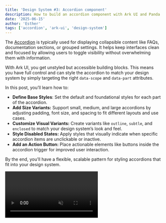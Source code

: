 ```yaml
---
title: 'Design System #3: Accordion component'
description: How to build an accordion component with Ark UI and Panda CSS
date: '2025-06-15'
author: 'Esther'
tags: ['accordion', 'ark-ui', 'design-system']
---
```


The [Accordion](/docs/components/accordion) is typically used for displaying collapsible content like FAQs,
documentation sections, or grouped settings. It helps keep interfaces clean and focused by allowing users to toggle
visibility without overwhelming them with information.

With Ark UI, you get unstyled but accessible building blocks. This means you have full control and can style the
accordion to match your design system by simply targeting the right `data-scope` and `data-part` attributes.

In this post, you’ll learn how to:

- **Define Base Styles**: Set the default and foundational styles for each part of the accordion.
- **Add Size Variants:** Support small, medium, and large accordions by adjusting padding, font size, and spacing to fit
  different layouts and use cases.
- **Customize Visual Variants:** Create variants like `outline`, `subtle`, and `enclosed` to match your design system’s
  look and feel.
- **Style Disabled States:** Apply styles that visually indicate when specific accordion items are unclickable or
  inactive.
- **Add an Action Button:** Place actionable elements like buttons inside the accordion trigger for improved user
  interaction.

By the end, you’ll have a flexible, scalable pattern for styling accordions that fit into your design system.

<video src="/blog/accordion/accordion.mp4" autoPlay loop muted playsinline />

## Anatomy

Before we dive into specific styles, it's essential to understand the parts that make up the Ark UI Accordion component.
Each part supports the `data-scope` and `data-part` attributes, which you can target in both Vanilla CSS and Panda CSS.

<Anatomy id="accordion" />

- **`root`** – the wrapper that contains all accordion items.
- **`item`** – represents a single section in the accordion.
- **`item-trigger`** – The interactive header of each accordion item that toggles the accordion open or closed.
- **`item-indicator`** – Typically an icon placed within the trigger that visually shows when the accordion is expanded
  or collapsed.
- **`item-content`** – The section that expands or collapses to show or hide content.

### **Basic Usage**

Here's a simple example of how to use the `Accordion` component in your code:

```tsx
import { Accordion } from '@ark-ui/react/accordion'
import { ChevronDownIcon } from 'lucide-react'

export const Basic = () => {
  return (
    <Accordion.Root defaultValue={['React']}>
      {['React', 'Solid'].map((item) => (
        <Accordion.Item key={item} value={item}>
          <Accordion.ItemTrigger>
            What is {item}?
            <Accordion.ItemIndicator>
              <ChevronDownIcon />
            </Accordion.ItemIndicator>
          </Accordion.ItemTrigger>
          <Accordion.ItemContent>{item} is a JavaScript library for building user interfaces.</Accordion.ItemContent>
        </Accordion.Item>
      ))}
    </Accordion.Root>
  )
}
```

From the above code, it is worth noting that:

- We have two accordion items (`React` and `Solid`)
- Only one item (`React`) is open by default

When rendered, the structure looks like this in the DOM:

```tsx
<div data-scope="accordion" data-part="root">
  <div data-part="item" data-state="open">
    <button data-part="item-trigger">
      What is React?
      <span data-part="item-indicator">▼</span>
    </button>
    <div data-part="item-content">
      React is a JavaScript library for building user interfaces.
    </div>
  </div>
  <!-- Other accordion item here -->
</div>
```

Each part of the accordion component comes with data attributes like:

- **`data-scope="accordion"`** which scopes all accordion parts under the `accordion` namespace, ensuring styles don't
  clash with other components.
- **`data-part="..."`** breaks the component down into its internal parts so you can style them individually such
  as `data-part="item”`, `data-part="item-trigger”` and more.
- **`data-state="..."`** tells you what state a component is in. For example, `data-state="open"` means the item is
  currently expanded

## Styling with Vanilla CSS

When styling the Accordion component in a design system using **Vanilla CSS**, it’s helpful to start thinking in
**recipes**.

A recipe is a structured approach to defining styles for all parts of a component, including its base styles, size
variants, and visual variants.

With a recipe for Accordion, you can:

- Set up **base styles** that apply to every accordion instance (like spacing, layout, and transitions).
- Add **size variants** (`sm`, `md`, `lg`) that adjust padding, font sizes, and spacing.
- Define **visual variants** like `outline`, `subtle`, or `enclosed`, each with a different look and feel.

### Base Styles

We’ll start by defining foundational styles for each part of the `Accordion` component using Ark UI’s attributes like
`data-scope="accordion"` and `data-part="..."`.

Before defining the base styles for the Accordion, **make sure your project includes the shared global styles** we use
across the design system, such as reset styles, tokens, keyframes, and base button styles.

> If you haven’t set that up yet, head over to the [Design System Intro](/blog/design-system-series) to see how to
> configure your global styles directory.

#### Styling the Accordion Root and Items

Let's define the base styles of the accordion. Add the following styles to your `accordion.css` stylesheet:

```css
[data-scope='accordion'][data-part='root'] {
  width: 100%;
  border-radius: var(--accordion-radius);
}

[data-scope='accordion'][data-part='item'] {
  overflow-anchor: none;
}
```

The CSS variable `--accordion-radius` makes the `root` flexible to customize across different sizes.

Applying `overflow-anchor: none` to the `item` prevents scroll anchoring issues, which can occur when an item is
expanded or collapsed.

#### Styling the Item Trigger

The `item-trigger` is the clickable header that users interact with to expand or collapse content. To style it, add the
following styles to your `accordion.css` stylesheet:

```css
[data-scope='accordion'][data-part='item-trigger'] {
  display: flex;
  align-items: center;
  justify-content: space-between;
  width: 100%;
  gap: 0.75rem;
  font-weight: 500;
  text-align: start;
  outline: 0;
  border-radius: var(--accordion-radius);
  padding: var(--accordion-padding-y) var(--accordion-padding-x);
  background: transparent;
}

[data-scope='accordion'][data-part='item-trigger']:focus-visible {
  outline: 2px solid var(--accordion-focus-ring, #3b82f6);
}

[data-scope='accordion'][data-part='item-trigger']:disabled {
  opacity: 0.5;
  cursor: not-allowed;
}
```

Let's break down the CSS properties applied:

- The trigger spans the `width: 100%`, has a `font-weight` of `500` and other responsive styles. These create a
  horizontally aligned layout.
- The `:focus-visible` pseudo-class is an accessibility feature. Unlike `:focus` (which applies on click and keyboard
  focus), `:focus-visible` only triggers when the element is focused via keyboard navigation.
- The `:disabled` pseudo-class allows you to apply styles that visually communicate when the accordion items are not
  clickable.

#### Styling the Item Content

The `item-content` is the container that expands and collapses to reveal or hide the content of an accordion item.

Add the following styles to the stylesheet.

```tsx
[data-scope='accordion'][data-part='item-content'] {
  overflow: hidden;
  border-radius: var(--accordion-radius);
  padding-inline: var(--accordion-padding-x);
}
```

> CSS variables make it easy to adjust spacing across size variants.

While the above styles define its static appearance, we need to **add smooth transitions** to the `item-content` for
improved visual experience of your component.

Inside your global `keyframes.css` stylesheet, define the animations:

```tsx
@keyframes expand-height {
  from {
    height: 0;
  }
  to {
    height: var(--height);
  }
}

@keyframes collapse-height {
  from {
    height: var(--height);
  }
  to {
    height: 0;
  }
}

@keyframes fade-in {
  from {
    opacity: 0;
  }
  to {
    opacity: 1;
  }
}

@keyframes fade-out {
  from {
    opacity: 1;
  }
  to {
    opacity: 0;
  }
}
```

Now, use the `data-state='open'` and `data-state='closed'`, to add beautiful entry and exit animations to the item
content.

```css
[data-scope='accordion'][data-part='item-content'][data-state='open'] {
  animation-name: expand-height, fade-in;
  animation-duration: 200ms;
}

[data-scope='accordion'][data-part='item-content'][data-state='closed'] {
  animation-name: collapse-height, fade-out;
  animation-duration: 200ms;
}
```

#### Styling the Indicator

The indicator typically is an arrow or chevron icon that rotates when the accordion item is expanded or collapsed.

```css
[data-scope='accordion'][data-part='item-indicator'] {
  transition: rotate 0.2s;
  transform-origin: center;
  color: var(--accordion-text-subtle, #a1a1aa);
}

[data-scope='accordion'][data-part='item-indicator'][data-state='open'] {
  transform: rotate(180deg);
}

[data-scope='accordion'][data-part='item-indicator'] svg {
  width: 1.2em;
  height: 1.2em;
}
```

These styles animate the indicator's rotation smoothly from its center and rotates the icon 180° when the accordion is
open.

#### Styling the Item Body (Custom Part)

Although Ark UI doesn’t include an `item-body` part by default, we’ll create this part ourselves when applying styles.
The item body serves as a wrapper around the content inside each accordion item. Let's style it:

```tsx
[data-scope='accordion'][data-part='item-body'] {
  padding-top: var(--accordion-padding-y);
  padding-bottom: calc(var(--accordion-padding-y) * 2);
}

```

This custom `item-body` helps you gain more control over vertical spacing inside your accordion content.

### Visual Variants

A flexible design system supports different visual variants to fit design needs. We’ll define the styles for three
accordion variants: `outline`, `subtle`, and `enclosed`.

#### Outline

The `outline` variant adds a clean separator between items using a bottom border.

<img src="/blog/accordion/accordion-outline.png" alt="outline-variant" />

This works well for minimalist interfaces. In your `accordion.css` stylesheet, add the following styles:

```css
.accordion--variant-outline [data-scope='accordion'][data-part='item'] {
  border-bottom: 1px solid var(--accordion-border, #e2e8f0);
}
```

#### Subtle

The `subtle` variant uses a soft background and padding to distinguish accordion items.

<img src="/blog/accordion/accordion-subtle.png" alt="subtle-variant" />

```css
.accordion--variant-subtle {
  [data-scope='accordion'][data-part='item-trigger'],
  [data-scope='accordion'][data-part='item-content'] {
    padding-inline: var(--accordion-padding-x);
  }

  [data-scope='accordion'][data-part='item'] {
    border-radius: var(--accordion-radius);
  }

  [data-scope='accordion'][data-part='item'][data-state='open'] {
    background-color: var(--accordion-bg-subtle, #f4f4f5);
  }
}
```

#### Enclosed

The `enclosed` variant visually groups all accordion items inside a bordered box, giving card-like structure.

<img src="/blog/accordion/accordion-enclosed.png" alt="enclosed-variant" />

```css
.accordion--variant-enclosed [data-scope='accordion'][data-part='root'] {
  border: 1px solid #e2e8f0;
  border-radius: var(--accordion-radius);
  overflow: hidden;
}

.accordion--variant-enclosed {
  [data-scope='accordion'][data-part='item-trigger'],
  [data-scope='accordion'][data-part='item-content'] {
    padding-inline: var(--accordion-padding-x);
  }

  [data-scope='accordion'][data-part='item'] ~ [data-part='item'] {
    border-top: 1px solid #e2e8f0;
  }

  [data-scope='accordion'][data-part='item'][data-state='open'] {
    background-color: #fafafa;
  }
}
```

> This `~` rule **adds a top border to every item that follows another item** (i.e., not the first one). It creates a
> visual separation between accordion items **inside the enclosed box**, without doubling borders.

### Size Variants

To make your Accordion responsive to different layouts, we’ll add small, medium and large variants using the `sm`, `md`,
and `lg` classes.

<img src="/blog/accordion/accordion-sizes.png" alt="size-variants" />

Each size sets its own padding, border radius, and font size using CSS variables:

```css
.accordion--size-sm {
  --accordion-padding-x: 0.75rem;
  --accordion-padding-y: 0.5rem;
  --accordion-radius: 0.25rem;
}

.accordion--size-md {
  --accordion-padding-x: 1rem;
  --accordion-padding-y: 0.5rem;
  --accordion-radius: 0.375rem;
}

.accordion--size-lg {
  --accordion-padding-x: 1.5rem;
  --accordion-padding-y: 0.75rem;
  --accordion-radius: 0.5rem;
}
```

You can also customize the **font size** for the item trigger in each size variant:

```css
.accordion--size-sm [data-part='item-trigger'] {
  font-size: 0.875rem;
}

.accordion--size-md [data-part='item-trigger'] {
  font-size: 1rem;
}

.accordion--size-lg [data-part='item-trigger'] {
  font-size: 1.125rem;
}
```

### Putting It All Together

We've covered how to define base styles using `data-scope` and `data-part` attributes, create scalable variants using
CSS custom properties, apply smooth animations, and even introduce custom parts like `item-body`.

Here's what the complete `accordion.css` stylesheet will look like:

```tsx
/* Base Styles */
[data-scope='accordion'][data-part='root'] {
  width: 100%;
  border-radius: var(--accordion-radius);
}

[data-scope='accordion'][data-part='item'] {
  overflow-anchor: none;
}

[data-scope='accordion'][data-part='item-trigger'] {
  display: flex;
  align-items: center;
  justify-content: space-between;
  text-align: start;
  width: 100%;
  outline: 0;
  gap: 0.75rem;
  font-weight: 500;
  border-radius: var(--accordion-radius);
  padding: var(--accordion-padding-y) var(--accordion-padding-x);
  background: transparent;

  &:focus-visible {
    outline: 2px solid var(--accordion-focus-ring, #3b82f6);
  }

  &:disabled {
    opacity: 0.5;
    cursor: not-allowed;
  }
}

[data-scope='accordion'][data-part='item-content'] {
  overflow: hidden;
  border-radius: var(--accordion-radius);
  padding-inline: var(--accordion-padding-x);

  &[data-state='open'] {
    animation-name: expand-height, fade-in;
    animation-duration: 200ms;
  }

  &[data-state='closed'] {
    animation-name: collapse-height, fade-out;
    animation-duration: 200ms;
  }
}

[data-scope='accordion'][data-part='item-body'] {
  padding-top: var(--accordion-padding-y);
  padding-bottom: calc(var(--accordion-padding-y) * 2);
}

[data-scope='accordion'][data-part='item-indicator'] {
  transition: rotate 0.2s;
  transform-origin: center;
  color: var(--accordion-text-subtle, #a1a1aa);

  &[data-state='open'] {
    transform: rotate(180deg);
  }

  & svg {
    width: 1.2em;
    height: 1.2em;
  }
}

/* Variants */
.accordion--variant-outline [data-scope='accordion'][data-part='item'] {
  border-bottom: 1px solid var(--accordion-border, #e2e8f0);
}

.accordion--variant-subtle {
  [data-scope='accordion'][data-part='item-trigger'],
  [data-scope='accordion'][data-part='item-content'] {
    padding-inline: var(--accordion-padding-x);
  }

  [data-scope='accordion'][data-part='item'] {
    border-radius: var(--accordion-radius);
    &[data-state='open'] {
      background-color: var(--accordion-bg-subtle, #f4f4f5);
    }
  }
}

.accordion--variant-enclosed {
  &[data-scope='accordion'][data-part='root'] {
    border: 1px solid #e2e8f0;
    border-radius: var(--accordion-radius);
    overflow: hidden;
  }
  [data-scope='accordion'][data-part='item-trigger'],
  [data-scope='accordion'][data-part='item-content'] {
    padding-inline: var(--accordion-padding-x);
  }
  [data-scope='accordion'][data-part='item'] {
    & ~ & {
      border-top: 1px solid #e2e8f0;
    }

    &[data-state='open'] {
      background-color: #fafafa;
    }
  }
}

/* Sizes */

.accordion--size-sm {
  --accordion-padding-x: 0.75rem;
  --accordion-padding-y: 0.5rem;
  --accordion-radius: 0.25rem;

  [data-scope='accordion'][data-part='item-trigger'] {
    font-size: 0.875rem;
  }
}

.accordion--size-md {
  --accordion-padding-x: 1rem;
  --accordion-padding-y: 0.5rem;
  --accordion-radius: 0.375rem;

  [data-scope='accordion'][data-part='item-trigger'] {
    font-size: 1rem;
  }
}

.accordion--size-lg {
  --accordion-padding-x: 1.5rem;
  --accordion-padding-y: 0.75rem;
  --accordion-radius: 0.5rem;

  [data-scope='accordion'][data-part='item-trigger'] {
    font-size: 1.125rem;
  }
}

```

### Using The Vanilla CSS Classes in Your Component

Once you've defined your accordion styles in `accordion.css`, you can apply them in your components by adding the
appropriate utility classes.

Let’s say you want a **medium-sized**, **subtle** accordion. You’d apply both classes to the root element:

```tsx
import { Accordion } from '@ark-ui/react'
import { ChevronDownIcon } from 'lucide-react'

// Define the custom item body part
const AccordionItemBody = ({ children }: { children: React.ReactNode }) => (
  <div data-scope="accordion" data-part="item-body">
    {children}
  </div>
)

// Define the full accordion component
export const VanillaCSSAccordion = () => {
  return (
    <Accordion.Root className="accordion--size-md accordion--variant-subtle" defaultValue="react">
      <Accordion.Item value="react">
        <Accordion.ItemTrigger>
          What is React?
          <Accordion.ItemIndicator>
            <ChevronDownIcon />
          </Accordion.ItemIndicator>
        </Accordion.ItemTrigger>
        <Accordion.ItemContent>
          <AccordionItemBody>React is a JavaScript library for building UIs.</AccordionItemBody>
        </Accordion.ItemContent>
      </Accordion.Item>
    </Accordion.Root>
  )
}
```

To explore all the styles defined and see them in
action, [**check out Storybook**](https://github.com/estheragbaje/ark-react-vanilla-css/blob/main/stories/menu/menu.stories.tsx).

## Styling with Panda CSS

If you're using [Panda CSS](https://panda-css.com/), you can follow the same design system approach, but with a few key
differences. Panda provides a recipe-based styling system that allows you to define styles for each part of a component
in a structured way.

For the accordion, we’ll:

- Define base styles for the root, item, trigger, content, indicator, and custom parts like `item-body`
- Apply interaction states such as `open`, `disabled`, and `focus-visible`
- Set up variants (`outline`, `subtle` and `enclosed`)
- Set up size variants (`sm`, `md`, `lg`)

### Creating the Accordion Recipe

To style each part of the Accordion component with Panda CSS, we'll define a
[slot recipe](https://panda-css.com/docs/concepts/slot-recipes) using Panda’s `sva()` utility. This allows us to scope
styles to all the individual parts of the Accordion like `root`, `item`, `item-trigger`, `item-content`,
`item-indicator`, and more.

We also use `accordionAnatomy.keys()` from Ark UI to automatically pull in all the part names for the Accordion
component.

Let’s start by setting up base styles for each slot. In your project, create an `accordion.ts` file to hold the
accordion recipe.

#### Styling the Accordion Root and Item

The accordion root is the container that holds all items. Define the base styles in your Panda CSS recipe.

```tsx
// src/recipes/accordion.ts

import { sva } from '../../styled-system/css'
import { accordionAnatomy } from '@ark-ui/react/accordion'

export const accordionRecipe = sva({
  slots: accordionAnatomy(),
  className: 'accordion',
  base: {
    root: {
      width: 'full',
      borderRadius: 'var(--accordion-radius)',
    },
    item: {
      overflowAnchor: 'none',
    },
  },
})
```

The `--accordion-radius` CSS variable ensures the component can easily scale across size variants.

#### Styling the Item Trigger

The `itemTrigger` is the clickable header that users interact with to expand or collapse content.

```tsx
itemTrigger: {
  display: 'flex',
  alignItems: 'center',
  justifyContent: 'space-between',
  textAlign: 'start',
  width: 'full',
  outline: 0,
  gap: '3',
  fontWeight: 'medium',
  borderRadius: 'var(--accordion-radius)',
  padding: 'var(--accordion-padding-y) var(--accordion-padding-x)',
  background: 'transparent',
  _focusVisible: {
    outline: '2px solid var(--accordion-focus-ring, #3b82f6)',
  },
  _disabled: {
    opacity: 0.5,
    cursor: 'not-allowed',
  },
},
```

Let’s break down what each of these styles does:

- The trigger spans a full width, has a font weight of medium and contains other styles. These styles create a
  responsive and horizontally aligned layout.
- `_focusVisible`: Targets keyboard navigation focus only, adding a clear, accessible outline using the
  `-accordion-focus-ring` variable or a fallback color.
- `_disabled`: Reduces opacity and disables pointer interaction when the trigger is in a disabled state.

#### Styling the Item Content

The `itemContent` is the container that expands and collapses to reveal or hide the content of an accordion item.

```tsx
itemContent: {
  overflow: 'hidden',
  borderRadius: 'var(--accordion-radius)',
  paddingInline: 'var(--accordion-padding-x)',
},
```

> The CSS variables make it easy to adjust spacing across size variants.

The core styles define its static appearance, however, we need to add smooth transitions for better maintaining the
visual integrity of your component.

Inside your `panda.config.ts` file, add some more keyframes to define the animations for the item content:

```tsx
theme: {
    extend: {
      semanticTokens: {},
      keyframes: {
       ...
        'expand-height': {
          '0%': { height: '0' },
          '100%': { height: 'var(--height)' },
        },
        'collapse-height': {
          '0%': { height: 'var(--height)' },
          '100%': { height: '0' },
        },
        'fade-in': {
          '0%': { opacity: '0' },
          '100%': { opacity: '1' },
        },
        'fade-out': {
          '0%': { opacity: '1' },
          '100%': { opacity: '0' },
        },
      },
    },
  },
```

Now, use the `_open` and `_close` selectors, to add beautiful entry and exit animations to the item content.

```tsx
   itemContent: {
      overflow: 'hidden',
      borderRadius: 'var(--accordion-radius)',
      paddingInline: 'var(--accordion-padding-x)',
      _open: {
        animationName: 'expand-height, fade-in',
        animationDuration: '200ms',
      },
      _closed: {
        animationName: 'collapse-height, fade-out',
        animationDuration: '200ms',
      },
    },
```

#### Styling the Indicator

The indicator typically is an arrow or chevron icon that rotates based on whether the accordion item is expanded or
collapsed. Add these styles to your accordion recipe:

```tsx
itemIndicator: {
  transition: 'rotate 0.2s',
  transformOrigin: 'center',
  color: 'fg.subtle',
  _open: {
    transform: 'rotate(180deg)',
  },
  _icon: {
    width: '1.2em',
    height: '1.2em',
  },
},
```

The `_icon` key ensures the SVG maintains consistent dimensions.

#### Styling the Item Body (Custom Part)

Although not provided by default in Ark UI, we’ll add a custom `itemBody` part to manage spacing within item content. To
style this custom part, we’ll need to extend our accordion recipe.

**Extending the Accordion Anatomy for Custom Parts**

Panda CSS's recipe system is quite flexible. While **`accordionAnatomy.keys()`** gives us all the standard parts exposed
by Ark UI, we can easily add our own by introducing a custom slot named **`itemBody`**.

This explicitly tells Panda CSS to expect and generate styles for this new part, even though it's not part of Ark UI's
default structure.

Add **`'itemBody'`** to the array of slots when defining our **`accordionRecipe`**:

```tsx
import { sva } from '../../styled-system/css'
import { accordionAnatomy } from '@ark-ui/react/accordion'

export const accordionRecipe = sva({
  slots: [...accordionAnatomy.keys(), 'itemBody'],
  className: 'accordion',
	...
})

```

Now, add the base styles for the `itemBody`

```tsx
import { sva } from '../../styled-system/css'
import { accordionAnatomy } from '@ark-ui/react/accordion'

export const accordionRecipe = sva({
  slots: [...accordionAnatomy.keys(), 'itemBody'],
  className: 'accordion',
  base: {
    itemBody: {
      paddingTop: 'var(--accordion-padding-y)',
      paddingBottom: 'calc(var(--accordion-padding-y) * 2)',
    },
  },
})
```

This custom `itemBody` helps you gain more control over vertical spacing inside your accordion content.This helps
maintain consistent spacing between the trigger and content body.

### Visual Variants

A flexible design system supports different visual variants to fit design needs. We’ll support the `outline`, `subtle`,
and `enclosed` visual variants to align with different UI patterns.

<img src="/blog/accordion/accordion-variants.png" alt="visual-variants" />

Within the `variants` key of your recipe, define the visual variants:

```tsx
variants: {
  variant: {
    outline: {
      item: {
        borderBottom: '1px solid',
        borderColor: 'border',
      },
    },
    subtle: {
      itemTrigger: {
        paddingInline: 'var(--accordion-padding-x)',
      },
      itemContent: {
        paddingInline: 'var(--accordion-padding-x)',
      },
      item: {
        borderRadius: 'var(--accordion-radius)',
        _open: {
          background: 'bg.muted',
        },
      },
    },
    enclosed: {
      root: {
        border: '1px solid',
        borderColor: 'border',
        borderRadius: 'var(--accordion-radius)',
        overflow: 'hidden',
      },
      itemTrigger: {
        paddingInline: 'var(--accordion-padding-x)',
      },
      itemContent: {
        paddingInline: 'var(--accordion-padding-x)',
      },
      item: {
        '& + &': {
          borderTop: '1px solid',
          borderColor: 'border',
        },
        _open: {
          background: 'bg.subtle',
        },
      },
    },
  },

```

- The `outline` variant adds a clean separator between items using a bottom border. This works well for minimalist
  interfaces.
- The `subtle` variant uses a soft background and padding to distinguish accordion items.
- The `enclosed` variant visually groups all accordion items inside a bordered box, giving card-like structure.

> The `& + &` selector is a combinator that applies styles only to accordion items that are immediately preceded by
> another accordion item.

### Size Variants

We also support `sm`, `md`, and `lg` size variants. These define CSS variables that affect padding, border radius, and
font size.

<img src="/blog/accordion/accordion-sizes.png" alt="size-variants" />

Within the `size` key of your recipe, define the size variants:

```tsx
size: {
  sm: {
    root: {
      '--accordion-padding-x': '0.75rem',
      '--accordion-padding-y': '0.5rem',
      '--accordion-radius': '0.25rem',
    },
    itemTrigger: {
      fontSize: 'sm',
    },
  },
  md: {
    root: {
      '--accordion-padding-x': '1rem',
      '--accordion-padding-y': '0.5rem',
      '--accordion-radius': '0.375rem',
    },
    itemTrigger: {
      fontSize: 'md',
    },
  },
  lg: {
    root: {
      '--accordion-padding-x': '1.5rem',
      '--accordion-padding-y': '0.75rem',
      '--accordion-radius': '0.5rem',
    },
    itemTrigger: {
      fontSize: 'lg',
    },
  },
},
```

These variables cascade throughout the component, keeping spacing and text scale consistent.

### Putting It All Together

We've explored how to define base styles, create flexible size variants using CSS variables, handle interactive states,
and integrate custom parts like the `itemBody`.

Now let's bring everything together. **Here's what the complete accordion recipe will look like**:

```tsx
import { sva } from '../../styled-system/css'
import { accordionAnatomy } from '@ark-ui/react/accordion'

export const accordionRecipe = sva({
  slots: [...accordionAnatomy.keys(), 'itemBody'],
  className: 'accordion',
  base: {
    root: {
      width: 'full',
      borderRadius: 'var(--accordion-radius)',
    },
    item: {
      overflowAnchor: 'none',
    },
    itemTrigger: {
      display: 'flex',
      alignItems: 'center',
      justifyContent: 'space-between',
      textAlign: 'start',
      width: 'full',
      outline: 0,
      gap: '3',
      fontWeight: 'medium',
      borderRadius: 'var(--accordion-radius)',
      padding: 'var(--accordion-padding-y) var(--accordion-padding-x)',
      background: 'transparent',
      _focusVisible: {
        outline: '2px solid var(--accordion-focus-ring, #3b82f6)',
      },
      _disabled: {
        opacity: 0.5,
        cursor: 'not-allowed',
      },
    },
    itemContent: {
      overflow: 'hidden',
      borderRadius: 'var(--accordion-radius)',
      paddingInline: 'var(--accordion-padding-x)',
      _open: {
        animationName: 'expand-height, fade-in',
        animationDuration: '200ms',
      },
      _closed: {
        animationName: 'collapse-height, fade-out',
        animationDuration: '200ms',
      },
    },
    itemBody: {
      paddingTop: 'var(--accordion-padding-y)',
      paddingBottom: 'calc(var(--accordion-padding-y) * 2)',
    },
    itemIndicator: {
      transition: 'rotate 0.2s',
      transformOrigin: 'center',
      color: 'fg.subtle',
      _open: {
        transform: 'rotate(180deg)',
      },
      _icon: {
        width: '1.2em',
        height: '1.2em',
      },
    },
  },
  variants: {
    variant: {
      outline: {
        item: {
          borderBottom: '1px solid',
          borderColor: 'border',
        },
      },

      subtle: {
        itemTrigger: {
          paddingInline: 'var(--accordion-padding-x)',
        },
        itemContent: {
          paddingInline: 'var(--accordion-padding-x)',
        },
        item: {
          borderRadius: 'var(--accordion-radius)',
          _open: {
            background: 'bg.muted',
          },
        },
      },

      enclosed: {
        root: {
          border: '1px solid',
          borderColor: 'border',
          borderRadius: 'var(--accordion-radius)',
          overflow: 'hidden',
        },
        itemTrigger: {
          paddingInline: 'var(--accordion-padding-x)',
        },
        itemContent: {
          paddingInline: 'var(--accordion-padding-x)',
        },
        item: {
          '& + &': {
            borderTop: '1px solid',
            borderColor: 'border',
          },
          _open: {
            background: 'bg.subtle',
          },
        },
      },
    },
    size: {
      sm: {
        root: {
          '--accordion-padding-x': '0.75rem',
          '--accordion-padding-y': '0.5rem',
          '--accordion-radius': '0.25rem',
        },
        itemTrigger: {
          fontSize: 'sm',
        },
      },
      md: {
        root: {
          '--accordion-padding-x': '1rem',
          '--accordion-padding-y': '0.5rem',
          '--accordion-radius': '0.375rem',
        },
        itemTrigger: {
          fontSize: 'md',
        },
      },
      lg: {
        root: {
          '--accordion-padding-x': '1.5rem',
          '--accordion-padding-y': '0.75rem',
          '--accordion-radius': '0.5rem',
        },
        itemTrigger: {
          fontSize: 'lg',
        },
      },
    },
  },
  defaultVariants: {
    size: 'sm',
    variant: 'outline',
  },
})
```

### Using Your Accordion Recipe in a React Component

With your `accordionRecipe` fully defined, let’s put it to work in a React component.

#### 1. Import Your Accordion Recipe

Start by importing the `accordionRecipe` into your component file.

```tsx
// accordion.tsx

import { accordionRecipe } from './recipes/accordion'
```

#### 2. Generate Component Classes

Next, generate the class names needed for each part of your Accordion. Calling `accordionRecipe()` returns an object
where each key matches a slot name (e.g., `root`, `itemTrigger`, `itemContent`) and its value is the generated class
string.

You can also pass `size` and `variant` values as recipe options. For example:

```tsx
// Generate default styles (uses defaultVariants)
const accordionClasses = accordionRecipe()

// Generate styles for a medium-sized, subtle accordion
const accordionClasses = accordionRecipe({
  size: 'md',
  variant: 'subtle',
})
```

#### 3. Apply Classes to Ark UI Parts

Now apply the generated class names to each corresponding Ark UI component part using the `className` prop.

Here’s a complete example using all styled parts:

```tsx
import { Accordion } from '@ark-ui/react'
import { ChevronDownIcon } from 'lucide-react'
import { accordionRecipe } from './recipes/accordion'

const AccordionItemBody = ({ children }: { children: React.ReactNode }) => (
  <div data-scope="accordion" data-part="itemBody">
    {children}
  </div>
)

export const PandaStyledAccordion = () => {
  const accordionClasses = accordionRecipe({ size: 'md', variant: 'subtle' })

  return (
    <Accordion.Root className={accordionClasses.root}>
      <Accordion.Item className={accordionClasses.item} value="react">
        <Accordion.ItemTrigger className={accordionClasses.itemTrigger}>
          What is React?
          <Accordion.ItemIndicator className={accordionClasses.itemIndicator}>
            <ChevronDownIcon />
          </Accordion.ItemIndicator>
        </Accordion.ItemTrigger>
        <Accordion.ItemContent className={accordionClasses.itemContent}>
          <AccordionItemBody className={accordionClasses.itemBody}>
            React is a JavaScript library for building UIs.
          </AccordionItemBody>
        </Accordion.ItemContent>
      </Accordion.Item>

      <Accordion.Item className={accordionClasses.item} value="vue">
        <Accordion.ItemTrigger className={accordionClasses.itemTrigger}>
          What is Vue?
          <Accordion.ItemIndicator className={accordionClasses.itemIndicator}>
            <ChevronDownIcon />
          </Accordion.ItemIndicator>
        </Accordion.ItemTrigger>
        <Accordion.ItemContent className={accordionClasses.itemContent}>
          <AccordionItemBody className={accordionClasses.itemBody}>
            Vue is a progressive JavaScript framework.
          </AccordionItemBody>
        </Accordion.ItemContent>
      </Accordion.Item>
    </Accordion.Root>
  )
}
```

To explore all of the accordion styles and their variations, be sure to check out
the [**Storybook examples**](https://github.com/estheragbaje/ark-react-panda-css/tree/main/src/stories/menu).

## Conclusion

You’ve just built a fully custom-styled Accordion component using Ark UI, with support for Vanilla CSS or Panda CSS.

We walked through the base styles, size and visual variants, and added a custom part (`item-body`) to give you more
layout control.

A headless library like Ark UI means that whichever style pattern you decide to use, you're in control of your design
system and can scale as your team grows. and keep things clean.

Feel free to explore the [GitHub repo](https://github.com/estheragbaje/ark-react-panda-css) or
[Storybook examples](https://github.com/estheragbaje/ark-react-panda-css/tree/main/src/stories/accordion).
